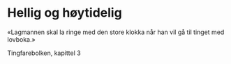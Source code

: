 
# Hellig og høytidelig 

«Lagmannen skal la ringe med den store klokka når han vil gå til tinget med lovboka.»

Tingfarebolken, kapittel 3

<Work id="ubb-ms-1550-4" />
